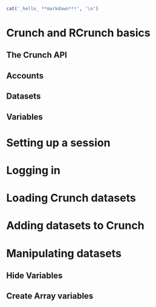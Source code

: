 <!--
%\VignetteEngine{knitr::knitr}
%\VignetteIndexEntry{Getting Started with RCrunch}
-->

```r
cat('_hello_ **markdown**!', '\n')
```

# Crunch and RCrunch basics

## The Crunch API

## Accounts

## Datasets

## Variables

# Setting up a session

# Logging in

# Loading Crunch datasets

# Adding datasets to Crunch

# Manipulating datasets

## Hide Variables

## Create Array variables

